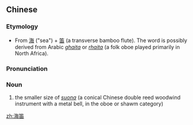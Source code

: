{{wikipedia}}
==Chinese==
{{zh-forms}}

===Etymology===
* From [[海]] ("sea") + [[笛]] (a transverse bamboo flute). The word is possibly derived from Arabic ''[[ghaita]]'' or ''[[rhaita]]'' (a folk oboe played primarily in North Africa).

===Pronunciation===
{{zh-pron
|m=hǎidí
|cat=n
}}

===Noun===
{{zh-noun}}

# the smaller size of ''[[w:suona|suona]]'' (a conical Chinese double reed woodwind instrument with a metal bell, in the oboe or shawm category)

[[zh:海笛]]
